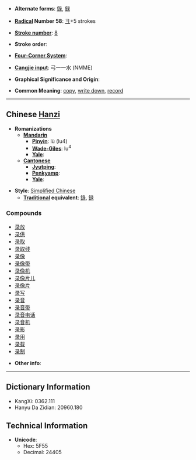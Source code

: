 * '''Alternate forms''': [[錄]], [[録]]

* '''[[Wiktionary:Chinese radical index| Radical]] Number 58''': [[Wiktionary:Chinese radical index 彐|彐]]+5 strokes

* '''[[Wiktionary:Chinese total strokes index|Stroke number]]''': [[Wiktionary:Chinese total strokes index 8|8]]

* '''Stroke order''': 

* '''[[Wiktionary:Chinese four corner index|Four-Corner System]]''': 

* '''[[Wiktionary:Chinese Cangjie index|Cangjie input]]''': 弓一一水 (NMME)

* '''Graphical Significance and Origin''': 

* '''Common Meaning''': [[copy]], [[write down]], [[record]]

----

== Chinese [[Hanzi]] ==

* '''Romanizations'''
** '''[[Mandarin]]'''
*** '''[[Pinyin]]''': lù (lu4)
*** '''[[Wade-Giles]]''': lu<sup>4</sup>
*** '''[[Yale]]''': 
** '''[[Cantonese]]'''
*** '''[[Jyutping]]''':
*** '''[[Penkyamp]]''': 
*** '''[[Yale]]''': 

* '''Style''': [[Simplified Chinese]] 
** '''[[Traditional Chinese|Traditional]] equivalent''': [[錄]], [[録]]

===Compounds===
*[[录放]]
*[[录供]]
*[[录取]]
*[[录取线]]
*[[录像]]
*[[录像带]]
*[[录像机]]
*[[录像片儿]]
*[[录像片]]
*[[录写]]
*[[录音]]
*[[录音带]]
*[[录音电话]]
*[[录音机]]
*[[录影]]
*[[录用]]
*[[录载]]
*[[录制]]

* '''Other info''': 

----

== Dictionary Information ==

* KangXi: 0362.111
* Hanyu Da Zidian: 20960.180

== Technical Information ==

* '''Unicode''':
** Hex: 5F55
** Decimal: 24405
